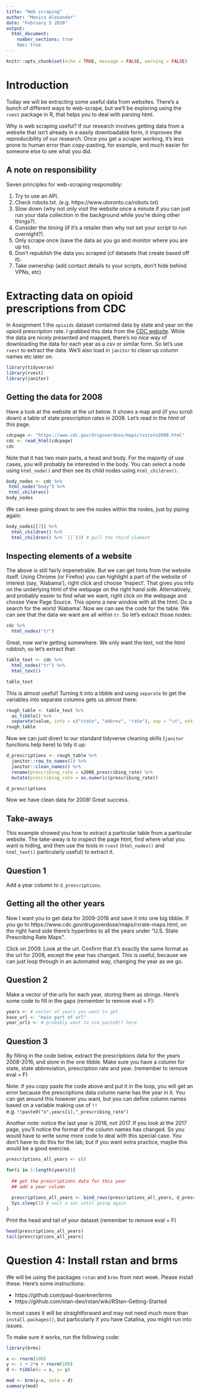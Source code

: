 ```yaml
---
title: "Web scraping"
author: "Monica Alexander"
date: "February 5 2020"
output: 
  html_document:
    number_sections: true
    toc: true
---
```


```r
knitr::opts_chunk$set(echo = TRUE, message = FALSE, warning = FALSE)
```

# Introduction

Today we will be extracting some useful data from websites. There's a bunch of different ways to web-scrape, but we'll be exploring using the `rvest` package in R, that helps you to deal with parsing html. 

Why is web scraping useful? If our research involves getting data from a website that isn't already in a easily downloadable form, it improves the reproducibility of our research. Once you get a scraper working, it's less prone to human error than copy-pasting, for example, and much easier for someone else to see what you did. 

## A note on responsibility

Seven principles for web-scraping responsibly:

1. Try to use an API.
2. Check robots.txt. (e.g. https://www.utoronto.ca/robots.txt)
3. Slow down (why not only visit the website once a minute if you can just run your data collection in the background while you're doing other things?).
4. Consider the timing (if it's a retailer then why not set your script to run overnight?).
5. Only scrape once (save the data as you go and monitor where you are up to).
6. Don't republish the data you scraped (cf datasets that create based off it).
7. Take ownership (add contact details to your scripts, don't hide behind VPNs, etc)

# Extracting data on opioid prescriptions from CDC

In Assignment 1 the `opioids` dataset contained data by state and year on the opioid prescription rate. I grabbed this data from the [CDC website](https://www.cdc.gov/drugoverdose/maps/rxrate-maps.html). While the data are nicely presented and mapped, there's no nice way of downloading the data for each year as a csv or similar form. So let's use `rvest` to extract the data. We'll also load in `janitor` to clean up column names etc later on. 

```r
library(tidyverse)
library(rvest)
library(janitor)
```

## Getting the data for 2008

Have a look at the website at the url below. It shows a map and (if you scroll down) a table of state prescription rates in 2008. Let's read in the html of this page. 

```r
cdcpage <- "https://www.cdc.gov/drugoverdose/maps/rxstate2008.html"
cdc <- read_html(cdcpage)
cdc
```
Note that it has two main parts, a head and body. For the majority of use cases, you will probably be interested in the body. You can select a node using `html_node()` and then see its child nodes using `html_children()`.

```r
body_nodes <- cdc %>% 
 html_node("body") %>% 
 html_children()
body_nodes
```

We can keep going down to see the nodes within the nodes, just by piping again:

```r
body_nodes[[7]] %>% 
  html_children() %>%
  html_children() %>% `[[`(3) # pull the third element
```

## Inspecting elements of a website

The above is still fairly impenetrable. But we can get hints from the website itself. Using Chrome (or Firefox) you can highlight a part of the website of interest (say, 'Alabama'), right click and choose 'Inspect'. That gives you info on the underlying html of the webpage on the right hand side. Alternatively, and probably easier to find what we want, right click on the webpage and choose View Page Source. This opens a new window with all the html. Do a search for the world 'Alabama'. Now we can see the code for the table. We can see that the data we want are all within `tr`. So let's extract those nodes:

```r
cdc %>% 
  html_nodes("tr") 
```

Great, now we're getting somewhere. We only want the text, not the html rubbish, so let's extract that:

```r
table_text <- cdc %>% 
  html_nodes("tr") %>% 
  html_text() 

table_text
```

This is almost useful! Turning it into a tibble and using `separate` to get the variables into separate columns gets us almost there:

```r
rough_table <- table_text %>% 
  as_tibble() %>% 
  separate(value, into = c("state", "abbrev", "rate"), sep = "\n", extra = "drop") 
rough_table
```

Now we can just divert to our standard tidyverse cleaning skills (`janitor` functions help here) to tidy it up:

```r
d_prescriptions <- rough_table %>% 
  janitor::row_to_names(1) %>% 
  janitor::clean_names() %>% 
  rename(prescribing_rate = x2008_prescribing_rate) %>% 
  mutate(prescribing_rate = as.numeric(prescribing_rate)) 

d_prescriptions
```

Now we have clean data for 2008! Great success. 

## Take-aways

This example showed you how to extract a particular table from a particular website. The take-away is to inspect the page html, find where what you want is hiding, and then use the tools in `rvest` (`html_nodes()` and `html_text()` particularly useful) to extract it. 

## Question 1

Add a year column to `d_prescriptions`.

## Getting all the other years

Now I want you to get data for 2009-2016 and save it into one big tibble. If you go to https://www.cdc.gov/drugoverdose/maps/rxrate-maps.html, on the right hand side there's hyperlinks to all the years under "U.S. State Prescribing Rate Maps". 

Click on 2009. Look at the url. Confirm that it's exactly the same format as the url for 2008, except the year has changed. This is useful, because we can just loop through in an automated way, changing the year as we go. 

## Question 2

Make a vector of the urls for each year, storing them as strings. Here's some code to fill in the gaps (remember to remove eval = F):

```r
years <- # vector of years you want to get
base_url <- "main part of url"
year_urls <- # probably want to use paste0() here
```

## Question 3

By filling in the code below, extract the prescriptions data for the years 2008-2016, and store in the one tibble. Make sure you have a column for state, state abbreviation, prescription rate and year. (remember to remove eval = F)

Note: if you copy paste the code above and put it in the loop, you will get an error because the prescriptions data column name has the year in it. You can get around this however you want, but you can define column names based on a variable making use of `!!` e.g. `!!paste0("x",years[i],"_prescribing_rate")`

Another note: notice the last year is 2016, not 2017. If you look at the 2017 page, you'll notice the format of the column names has changed. So you would have to write some more code to deal with this special case. You don't have to do this for the lab, but if you want extra practice, maybe this would be a good exercise. 

```r
prescriptions_all_years <- c()

for(i in 1:length(years)){
  
  ## get the prescriptions data for this year
  ## add a year column
  
  prescriptions_all_years <- bind_rows(prescriptions_all_years, d_prescriptions) # assuming your tibble is called d_prescriptions
  Sys.sleep(1) # wait a sec until going again
}
```

Print the head and tail of your dataset (remember to remove eval = F)

```r
head(prescriptions_all_years)
tail(prescriptions_all_years)
```


# Question 4: Install rstan and brms

We will be using the packages `rstan` and `brms` from next week. Please install these. Here's some instructions:

- https://github.com/paul-buerkner/brms
- https://github.com/stan-dev/rstan/wiki/RStan-Getting-Started

In most cases it will be straightforward and may not need much more than `install.packages()`, but particularly if you have Catalina, you might run into issues. 

To make sure it works, run the following code:

```r
library(brms)

x <- rnorm(100)
y <- 1 + 2*x + rnorm(100)
d <- tibble(x = x, y= y)

mod <- brm(y~x, data = d)
summary(mod)

```

